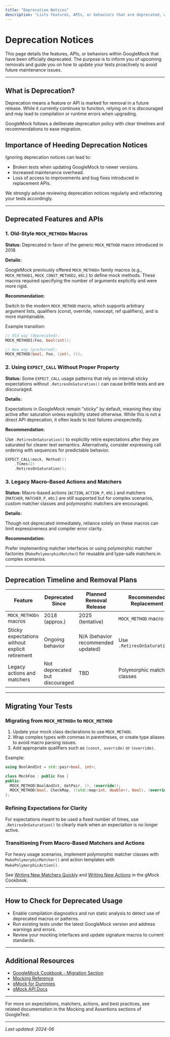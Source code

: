 ```yaml
---
title: "Deprecation Notices"
description: "Lists features, APIs, or behaviors that are deprecated, with timelines for removal and recommended alternatives. Equips users to proactively refactor their tests to avoid future maintenance issues."
---
```


# Deprecation Notices

This page details the features, APIs, or behaviors within GoogleMock that have been officially deprecated. The purpose is to inform you of upcoming removals and guide you on how to update your tests proactively to avoid future maintenance issues.

---

## What is Deprecation?

Deprecation means a feature or API is marked for removal in a future release. While it currently continues to function, relying on it is discouraged and may lead to compilation or runtime errors when upgrading.

GoogleMock follows a deliberate deprecation policy with clear timelines and recommendations to ease migration.

## Importance of Heeding Deprecation Notices

Ignoring deprecation notices can lead to:

- Broken tests when updating GoogleMock to newer versions.
- Increased maintenance overhead.
- Loss of access to improvements and bug fixes introduced in replacement APIs.

We strongly advise reviewing deprecation notices regularly and refactoring your tests accordingly.

---

## Deprecated Features and APIs

### 1. Old-Style `MOCK_METHODn` Macros

**Status:** Deprecated in favor of the generic `MOCK_METHOD` macro introduced in 2018.

**Details:**

GoogleMock previously offered `MOCK_METHODn` family macros (e.g., `MOCK_METHOD1`, `MOCK_CONST_METHOD2`, etc.) to define mock methods. These macros required specifying the number of arguments explicitly and were more rigid.

**Recommendation:**

Switch to the modern `MOCK_METHOD` macro, which supports arbitrary argument lists, qualifiers (const, override, noexcept, ref qualifiers), and is more maintainable. 

Example transition:

```cpp
// Old way (deprecated):
MOCK_METHOD1(Foo, bool(int));

// New way (preferred):
MOCK_METHOD(bool, Foo, (int), ());
```

### 2. Using `EXPECT_CALL` Without Proper Property

**Status:** Some `EXPECT_CALL` usage patterns that rely on internal sticky expectations without `.RetiresOnSaturation()` can cause brittle tests and are discouraged.

**Details:**

Expectations in GoogleMock remain "sticky" by default, meaning they stay active after saturation unless explicitly stated otherwise. While this is not a direct API deprecation, it often leads to test failures unexpectedly.

**Recommendation:**

Use `.RetiresOnSaturation()` to explicitly retire expectations after they are saturated for clearer test semantics. Alternatively, consider expressing call ordering with sequences for predictable behavior.

```cpp
EXPECT_CALL(mock, Method())
    .Times(2)
    .RetiresOnSaturation();
```

### 3. Legacy Macro-Based Actions and Matchers

**Status:** Macro-based actions (`ACTION`, `ACTION_P`, etc.) and matchers (`MATCHER`, `MATCHER_P`, etc.) are still supported but for complex scenarios, custom matcher classes and polymorphic matchers are encouraged.

**Details:**

Though not deprecated immediately, reliance solely on these macros can limit expressiveness and compiler error clarity.

**Recommendation:**

Prefer implementing matcher interfaces or using polymorphic matcher factories (`MakePolymorphicMatcher`) for reusable and type-safe matchers in complex scenarios.

---

## Deprecation Timeline and Removal Plans

| Feature                  | Deprecated Since | Planned Removal Release | Recommended Replacement         |
|--------------------------|------------------|-------------------------|--------------------------------|
| `MOCK_METHODn` macros    | 2018 (approx.)   | 2025 (tentative)       | `MOCK_METHOD` macro            |
| Sticky expectations without explicit retirement | Ongoing behavior | N/A (behavior recommended updated) | Use `.RetiresOnSaturation()`    |
| Legacy actions and matchers | Not deprecated but discouraged | TBD         | Polymorphic matcher classes   |

---

## Migrating Your Tests

### Migrating from `MOCK_METHODn` to `MOCK_METHOD`

1. Update your mock class declarations to use `MOCK_METHOD`.
2. Wrap complex types with commas in parentheses, or create type aliases to avoid macro parsing issues.
3. Add appropriate qualifiers such as `(const, override)` or `(override)`.

Example:

```cpp
using BoolAndInt = std::pair<bool, int>;

class MockFoo : public Foo {
public:
  MOCK_METHOD(BoolAndInt, GetPair, (), (override));
  MOCK_METHOD(bool, CheckMap, ((std::map<int, double>), bool), (override));
};
```

### Refining Expectations for Clarity

For expectations meant to be used a fixed number of times, use `.RetiresOnSaturation()` to clearly mark when an expectation is no longer active.

### Transitioning From Macro-Based Matchers and Actions

For heavy usage scenarios, implement polymorphic matcher classes with `MakePolymorphicMatcher()` and action templates with `MakePolymorphicAction()`.

See [Writing New Matchers Quickly](https://google.github.io/googletest/gmock_cook_book.html#NewMatchers) and [Writing New Actions](https://google.github.io/googletest/gmock_cook_book.html#NewActions) in the gMock Cookbook.

---

## How to Check for Deprecated Usage

- Enable compilation diagnostics and run static analysis to detect use of deprecated macros or patterns.
- Run existing tests under the latest GoogleMock version and address warnings and errors.
- Review your mocking interfaces and update signature macros to current standards.

---

## Additional Resources

- [GoogleMock Cookbook - Migration Section](https://google.github.io/googletest/gmock_cook_book.html#migration-upgrade-guides)
- [Mocking Reference](https://github.com/google/googletest/blob/main/docs/reference/mocking.md)
- [gMock for Dummies](https://google.github.io/googletest/gmock_for_dummies.html)
- [gMock API Docs](https://google.github.io/googletest/reference/mocking.html)

---

For more on expectations, matchers, actions, and best practices, see related documentation in the Mocking and Assertions sections of GoogleTest.

---

_Last updated: 2024-06_

